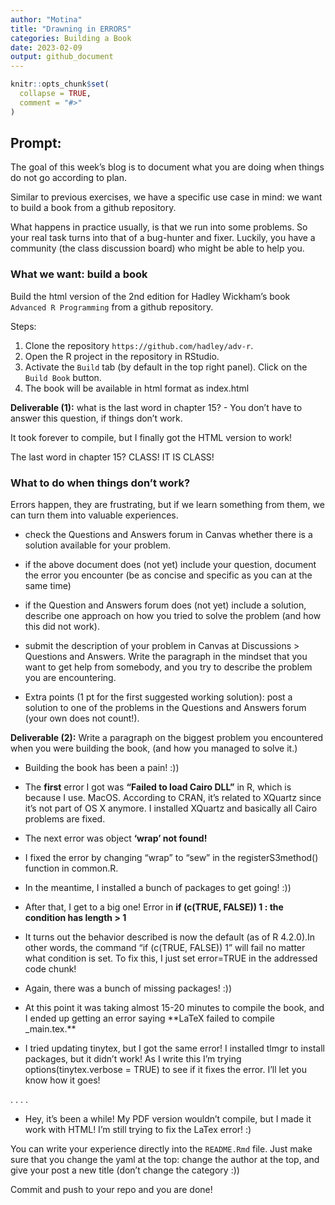 ```yaml
---
author: "Motina"
title: "Drawning in ERRORS"
categories: Building a Book
date: 2023-02-09
output: github_document
---
```


<!-- README.md is generated from README.Rmd. Please edit that file -->

```r
knitr::opts_chunk$set(
  collapse = TRUE,
  comment = "#>"
)
```

## Prompt:


The goal of this  week's blog is to document what you are doing when things do not go according to plan. 

Similar to previous exercises, we have a specific use case in mind: we want to build a book from a github repository. 

What happens in practice usually, is that we run into some problems. 
So your real task turns into that of a bug-hunter and fixer. Luckily, you have a community (the class discussion board) who might be able to help you. 



### What we want: build a book

Build the html version of the 2nd edition for Hadley Wickham's book `Advanced R Programming` from a github repository.

Steps:

1. Clone the repository `https://github.com/hadley/adv-r`.
2. Open the R project in the repository in RStudio.
3. Activate the `Build` tab (by default in the top right panel). Click on the `Build Book` button.
4. The book will be available in html format as index.html

**Deliverable (1):** what is the last word in chapter 15? - You don't have to answer this question, if things don't work. 

It took forever to compile, but I finally got the HTML version to work!

The last word in chapter 15? CLASS! IT IS CLASS!


### What to do when things don't work?

Errors happen, they are frustrating, but if we learn something from them, we can turn them into valuable experiences.

- check the Questions and Answers forum in Canvas whether there is a solution available for your problem. 

- if the above document does (not yet) include your question, document the error you encounter (be as concise and specific as you can at the same time)

- if the Question and Answers forum does (not yet) include a solution, describe one approach on how you tried to solve the problem (and how this did not work).

- submit the description of your problem in Canvas at Discussions > Questions and Answers.  Write the paragraph in the mindset that you want to get help from somebody, and you try to describe the problem you are encountering. 

- Extra points (1 pt for the first suggested working solution): post a solution to one of the problems in the Questions and Answers forum (your own does not count!). 


**Deliverable (2):** Write a paragraph on the biggest problem you encountered when you were building the book, (and how you managed to solve it.)

- Building the book has been a pain! :))
- The **first** error I got was **"Failed to load Cairo DLL"** in R, which is because I use. MacOS. According to CRAN, it's related to XQuartz since it's not part of OS X anymore. I installed XQuartz and basically all Cairo problems are fixed.

- The next error was object **'wrap' not found!**

- I fixed the error by changing "wrap" to "sew" in the registerS3method() function in common.R.


- In the meantime, I installed a bunch of packages to get going! :))

- After that, I get to a big one! Error in **if (c(TRUE, FALSE)) 1 : the condition has length > 1**

- It turns out the behavior described is now the default (as of R 4.2.0).In other words, the command "if (c(TRUE, FALSE)) 1" will fail no matter what condition is set. To fix this, I just set error=TRUE in the addressed code chunk!


- Again, there was a bunch of missing packages! :))

- At this point it was taking almost 15-20 minutes to compile the book, and I ended up getting an error saying **LaTeX failed to compile _main.tex.**

- I tried updating tinytex, but I got the same error! I installed tlmgr to install packages, but it didn't work! As I write this I'm trying options(tinytex.verbose = TRUE) to see if it fixes the error. I'll let you know how it goes!

.
.
.
.

- Hey, it's been a while! My PDF version wouldn't compile, but I made it work with HTML! I'm still trying to fix the LaTex error! :)



You can write your experience directly into the `README.Rmd` file. Just make sure that you change the yaml at the top: change the author at the top, and give your post a new title (don't change the category :)) 

Commit and push to your repo and you are done!

